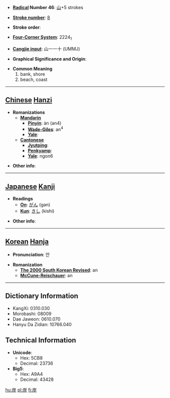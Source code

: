 * '''[[Wiktionary:Chinese radical index| Radical]] Number 46''': [[Wiktionary:Chinese radical index 山|山]]+5 strokes

* '''[[Wiktionary:Chinese total strokes index|Stroke number]]''': [[Wiktionary:Chinese total strokes index 8|8]]

* '''Stroke order''': 

* '''[[Wiktionary:Chinese four corner index|Four-Corner System]]''': 2224<sub>1</sub>

* '''[[Wiktionary:Chinese Cangjie index|Cangjie input]]''': 山一一十 (UMMJ)

* '''Graphical Significance and Origin''': 

* '''Common Meaning'''
*#bank, shore
*# beach, coast


----

== [[Chinese]] [[Hanzi]] ==

* '''Romanizations'''
** '''[[Mandarin]]'''
*** '''[[Pinyin]]''': àn (an4)
*** '''[[Wade-Giles]]''': an<sup>4</sup>
*** '''[[Yale]]''': 
** '''[[Cantonese]]'''
*** '''[[Jyutping]]''':
*** '''[[Penkyamp]]''': 
*** '''[[Yale]]''': ngon6

* '''Other info''': 

----

== [[Japanese]] [[Kanji]] ==

* '''Readings'''
** '''[[On]]''': [[がん]] (gan)
** '''[[Kun]]''': [[きし]] (kishi)

* '''Other info''':  

----

== [[Korean]] [[Hanja]] ==

* '''Pronunciation''': 안

* '''Romanization'''
** '''[[The 2000 South Korean Revised Romanization|The 2000 South Korean Revised]]''': an
** '''[[McCune-Reischauer]]''': an

----

== Dictionary Information ==

* KangXi: 0310.030
* Morobashi: 08009
* Dae Jaweon: 0610.070
* Hanyu Da Zidian: 10766.040

== Technical Information ==

* '''Unicode''':
** Hex: 5CB8
** Decimal: 23736
* '''Big5''':
** Hex: A9A4
** Decimal: 43428

[[hu:岸]]
[[pl:岸]]
[[fi:岸]]